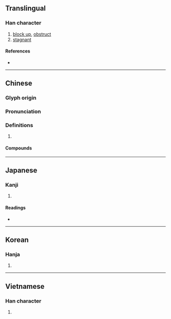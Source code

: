 {{also|滞}}
{{character info/new}}
==Translingual==
{{CJKV-forms|滯|滞|滞|滯}}

===Han character===
{{Han char|rn=85|rad=水|as=11|sn=14|four=34127|canj=EKPB|ids=⿰氵帶}}

# [[block up]], [[obstruct]]
# [[stagnant]]

====References====
* {{Han ref|kx=0643.290|dkj=18075|dj=1051.100|hdz=31715.020|uh=6EEF|ud=28399|bh=BAA2|bd=47778}}

----

==Chinese==
{{zh-forms|s=滞}}

===Glyph origin===
{{Han etym}}

===Pronunciation===
{{zh-pron
|m=zhì
|c=zai6
|mn=qz,xm:tē/tw:tè/zz:tī/qz:thē/twv:thì
|mc=y
|oc=y
|cat=v,a
}}

===Definitions===
{{zh-hanzi}}

# {{rfdef|zh}}

====Compounds====
{{zh-der|不滯|停滯|停滯不前|凝滯|否滯|呆滯|呆滯物料|困滯|圮滯|壅滯|屈滯|底滯|延滯|愆滯|撒滯殢|智能遲滯|板滯|沉滯|泥滯|流滯|淤滯|淹滯|滯伏|滯固|滯客|滯悶|滯氣|滯沛|滯泥|滯淫|滯滯泥泥|滯留|滯留鋒|滯礙|滯積|滯納金|滯累|滯育期|滯胃|滯訟|滯貨|滯鈍|滯銷|澀滯|濘滯|濡滯|獃滯|留滯|疑滯|稽滯|羈滯|蹇滯|遲滯|阻滯|陷滯}}

----

==Japanese==
{{ja-kanji forms|滞|滯}}

===Kanji===
{{ja-kanji|grade=|rs=水11|shin=滞}}

# {{defn|lang=ja|sort=水11}}

====Readings====
* {{ja-readings|on=[[たい]] (tai)|kun=[[とどこおる]] (todokooru)}}

----

==Korean==

===Hanja===
{{ko-hanja|hangeul=체|eumhun=|rv=che|mr=ch'e|y=chey}}

# {{defn|lang=ko|sort=水11}}

----

==Vietnamese==

===Han character===
{{vi-readings|rs=水11| hanviet = [[sệ]], [[chề]], [[trẹ]], [[trệ]], [[trễ]], [[dải]], [[đái]], [[đáy]], [[trề]], [[xễ]]}}

# {{defn|lang=vi|sort=水11}}